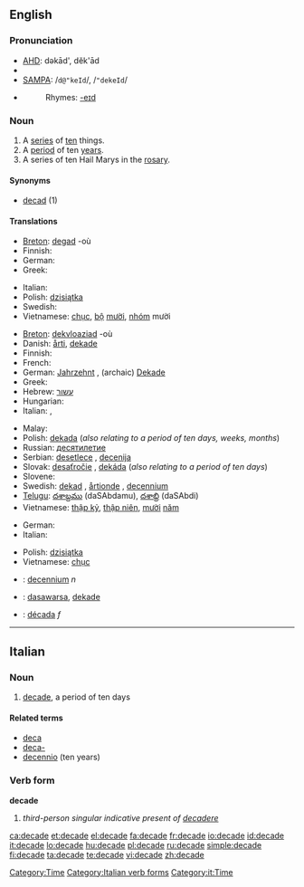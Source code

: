 {{see|décade}}
==English==

===Pronunciation===
* [[w:AHD|AHD]]: dəkād', dĕk'ād
* {{IPA|/dəˈkeɪd/|/ˈdekeɪd/}}
* [[w:SAMPA|SAMPA]]: /<tt>d@"keId</tt>/, /<tt>"dekeId</tt>/
* {{audio|en-us-decade.ogg|Audio (US)}}
*: Rhymes: [[Rhymes:English:-eɪd|-eɪd]]

===Noun===
{{en-noun}}

# A [[series]] of [[ten]] things.
# A [[period]] of ten [[year]]s.
# A series of ten Hail Marys in the [[rosary]]. <!--''(Does a "decade" in this sense include just the 10 Hail Marys, or also the Our Father and Glory Be?)''-->

====Synonyms====
* [[decad]] (1)<!--WTF?  [[deca-]] perhaps?-->

====Translations====
{{trans-top|a series of ten things}}
* [[Breton]]: [[degad]] {{m}} -où
* Finnish: {{t+|fi|dekadi}}
* German: {{t-|de|Dekade|f}}
* Greek: {{t+|el|δεκάδα|f|sc=Grek}}
{{trans-mid}}
* Italian: {{t+|it|decina|f}}
* Polish: [[dzisiątka]]
* Swedish: {{t-|sv|dekad|c}}
* Vietnamese: [[chục]], [[bộ]] [[mười]], [[nhóm]] mười
{{trans-bottom}}

{{trans-top|a period of ten years}}
* [[Breton]]: [[dekvloaziad]] {{m}} -où
* Danish: [[årti]], [[dekade]]
* Finnish: {{t+|fi|vuosikymmen}}
* French: {{t+|fr|décennie|f}}
* German: [[Jahrzehnt]] {{n}}, (archaic) [[Dekade]] {{f}}
* Greek: {{t+|el|δεκαετία|f|sc=Grek}}
* Hebrew: [[עשור]] {{romanization of Hebrew|asór}} {{m}}
* Hungarian: {{t+|hu|évtized}}
* Italian: {{t+|it|decennio|m}}, {{t+|it|decade|f}}
{{trans-mid}}
* Malay: {{t+|ms|dekad|xs=Malay}}
* Polish: [[dekada]] {{f}} (''also relating to a period of ten days, weeks, months'')
* Russian: [[десятилетие]]
* Serbian: [[desetlece]] {{n}}, [[decenija]] {{f}}
* Slovak: [[desaťročie]] {{n}}, [[dekáda]] {{f}} (''also relating to a period of ten days'')
* Slovene: {{t+|sl|desetletje|n}}
* Swedish: [[dekad]] {{c}}, [[årtionde]] {{n}}, [[decennium]] {{n}}
* [[Telugu]]: [[దశాబ్దము]] (daSAbdamu), [[దశాబ్ది]] (daSAbdi)
* Vietnamese: [[thập kỷ]], [[thập niên]], [[mười]] [[năm]]
{{trans-bottom}}

{{trans-top|a series of ten Hail Marys in the rosary}}
* German: {{t-|de|Dekade|f}}
* Italian: {{t+|it|decina|f}}
{{trans-mid}}
* Polish: [[dzisiątka]]
* Vietnamese: [[chục]]
{{trans-bottom}}

{{checktrans-top}}
* {{ttbc|Dutch}}: [[decennium]] ''n''
* {{ttbc|Indonesian}}: [[dasawarsa]], [[dekade]]
{{checktrans-mid}}
* {{ttbc|Spanish}}: [[década]] ''f''
{{checktrans-bottom}}

[[Category:Time]]

----

==Italian==

===Noun===
{{it-noun|decad|f|e|i}}

# [[#English|decade]], a period of ten days

====Related terms====
* [[deca]]
* [[deca-]]
* [[decennio]] (ten years)

===Verb form===
'''decade'''

# ''third-person singular indicative present of [[decadere]]''

[[Category:Italian verb forms]]
[[Category:it:Time]]

[[ca:decade]]
[[et:decade]]
[[el:decade]]
[[fa:decade]]
[[fr:decade]]
[[io:decade]]
[[id:decade]]
[[it:decade]]
[[lo:decade]]
[[hu:decade]]
[[pl:decade]]
[[ru:decade]]
[[simple:decade]]
[[fi:decade]]
[[ta:decade]]
[[te:decade]]
[[vi:decade]]
[[zh:decade]]